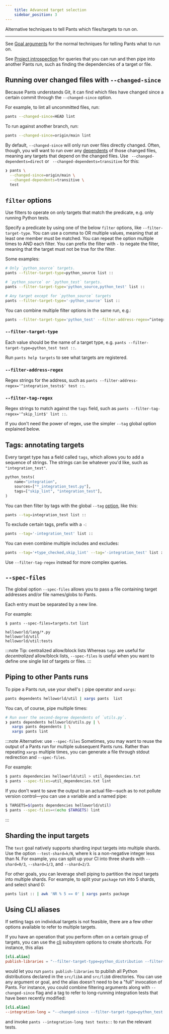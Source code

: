 ```yaml
---
    title: Advanced target selection
    sidebar_position: 3
---
```


Alternative techniques to tell Pants which files/targets to run on.

---

See [Goal arguments](./key-concepts/goals.mdx#goal-arguments) for the normal techniques for telling Pants what to
run on.

See [Project introspection](./project-introspection.mdx) for queries that you can run and then pipe
into another Pants run, such as finding the dependencies of a target or file.

## Running over changed files with `--changed-since`

Because Pants understands Git, it can find which files have changed since a certain commit through the `--changed-since` option.

For example, to lint all uncommitted files, run:

```bash
pants --changed-since=HEAD lint
```

To run against another branch, run:

```bash
pants --changed-since=origin/main lint
```

By default, `--changed-since` will only run over files directly changed. Often, though, you will want to run over any [dependents](./project-introspection.mdx) of those changed files, meaning any targets that depend on the changed files. Use ` --changed-dependents=direct` or ` --changed-dependents=transitive` for this:

```bash
❯ pants \
  --changed-since=origin/main \
  --changed-dependents=transitive \
  test
```

## `filter` options

Use filters to operate on only targets that match the predicate, e.g. only running Python tests.

Specify a predicate by using one of the below `filter` options, like `--filter-target-type`. You
can use a comma to OR multiple values, meaning that at least one member must be matched. You
can repeat the option multiple times to AND each filter. You can prefix the filter with
`-` to negate the filter, meaning that the target must not be true for the filter.

Some examples:

```bash
# Only `python_source` targets.
pants --filter-target-type=python_source list ::

# `python_source` or `python_test` targets.
pants --filter-target-type='python_source,python_test' list ::

# Any target except for `python_source` targets
pants --filter-target-type='-python_source' list ::
```

You can combine multiple filter options in the same run, e.g.:

```bash
pants --filter-target-type='python_test' --filter-address-regex=^integration_tests test ::
```

### `--filter-target-type`

Each value should be the name of a target type, e.g.
`pants --filter-target-type=python_test test ::`.

Run `pants help targets` to see what targets are registered.

### `--filter-address-regex`

Regex strings for the address, such as
`pants --filter-address-regex='^integration_tests$' test ::`.

### `--filter-tag-regex`

Regex strings to match against the `tags` field, such as
`pants --filter-tag-regex='^skip_lint$' lint ::`.

If you don't need the power of regex, use the simpler `--tag` global option explained below.

## Tags: annotating targets

Every target type has a field called `tags`, which allows you to add a sequence of strings. The
strings can be whatever you'd like, such as `"integration_test"`.

```python title="BUILD"
python_tests(
    name="integration",
    sources=["*_integration_test.py"],
    tags=["skip_lint", "integration_test"],
)
```

You can then filter by tags with the global `--tag` [option](../../reference/global-options.mdx#section-tag), like this:

```bash
pants --tag=integration_test list ::
```

To exclude certain tags, prefix with a `-`:

```bash
pants --tag='-integration_test' list ::
```

You can even combine multiple includes and excludes:

```bash
pants --tag='+type_checked,skip_lint' --tag='-integration_test' list ::
```

Use `--filter-tag-regex` instead for more complex queries.

## `--spec-files`

The global option `--spec-files` allows you to pass a file containing target addresses and/or file names/globs to Pants.

Each entry must be separated by a new line.

For example:

```text tab={"label":"Shell"}
$ pants --spec-files=targets.txt list
```

```text tab={"label":"targets.txt"}
helloworld/lang/*.py
helloworld/util
helloworld/util:tests
```

:::note Tip: centralized allow/block lists
Whereas `tags` are useful for _decentralized_ allow/block lists, `--spec-files` is useful when you want to define one single list of targets or files.
:::

## Piping to other Pants runs

To pipe a Pants run, use your shell's `|` pipe operator and `xargs`:

```bash
pants dependents helloworld/util | xargs pants  list
```

You can, of course, pipe multiple times:

```bash
# Run over the second-degree dependents of `utils.py`.
❯ pants dependents helloworld/utils.py | \
   xargs pants dependents | \
   xargs pants lint
```

:::note Alternative: use `--spec-files`
Sometimes, you may want to reuse the output of a Pants run for multiple subsequent Pants runs. Rather than repeating `xargs` multiple times, you can generate a file through stdout redirection and `--spec-files`.

For example:

```bash
$ pants dependencies helloworld/util > util_dependencies.txt
$ pants --spec-files=util_dependencies.txt lint
```

If you don't want to save the output to an actual file—such as to not pollute version control—you can use a variable and a named pipe:

```bash
$ TARGETS=$(pants dependencies helloworld/util)
$ pants --spec-files=<(echo $TARGETS) lint
```

:::

## Sharding the input targets

The `test` goal natively supports sharding input targets into multiple shards. Use the option `--test-shard=k/N`, where k is a non-negative integer less than N. For example, you can split up your CI into three shards with `--shard=0/3`, `--shard=1/3`, and `--shard=2/3`.

For other goals, you can leverage shell piping to partition the input targets into multiple shards. For example, to split your `package` run into 5 shards, and select shard 0:

```bash
pants list :: | awk 'NR % 5 == 0' | xargs pants package
```

## Using CLI aliases

If setting tags on individual targets is not feasible, there are a few other options available to refer to multiple targets.

If you have an operation that you perform often on a certain group of targets, you can use the
[cli](../../reference/subsystems/cli) subsystem options to create shortcuts. For instance, this alias

```toml title="pants.toml"
[cli.alias]
publish-libraries = "--filter-target-type=python_distribution --filter-address-regex=\"['^src/libA/,^src/libB/']\" publish src::"
```

would let you run `pants publish-libraries` to publish all Python distributions declared in the `src/libA` and `src/libB`
directories. You can use any argument or goal, and the alias doesn't need to be a "full" invocation of Pants.
For instance, you could combine filtering arguments along with `--changed-since` flag and a tag to refer to long-running
integration tests that have been recently modified:

```toml title="pants.toml"
[cli.alias]
--integration-long = "--changed-since --filter-target-type=python_test --tag=long"
```

and invoke `pants --integration-long test tests::` to run the relevant tests.
